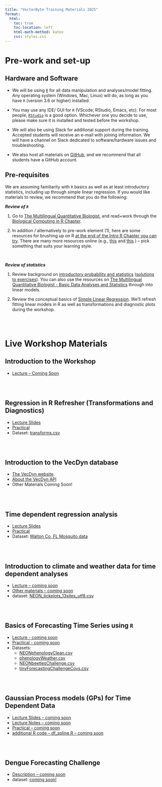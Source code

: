 ```yaml
---
title: "VectorByte Training Materials 2025"
format:
  html:
    toc: true
    toc-location: left
    html-math-method: katex
    css: styles.css
---
```


# Pre-work and set-up

## Hardware and Software

- We will be using [`R`](https://cran.r-project.org/) for all data manipulation and analyses/model fitting. Any operating system (Windows, Mac, Linux) will do, as long as you have `R` (version 3.6 or higher) installed.

- You may use any IDE/ GUI for `R` (VScode, RStudio, Emacs, etc). For most people, [`RStudio`](https://www.rstudio.com/) is a good option. Whichever one you decide to use, please make sure it is installed and tested before the workshop.

- We will also be using Slack for additional support during the training. Accepted students will receive an e-mail with joining information. We will have a channel on Slack dedicated to software/hardware issues and troubleshooting. 

- We also host all materials on [GitHub](https://github.com/), and we recommend that all students have a GitHub account. 

## Pre-requisites

We are assuming familiarity with `R` basics as well as at least introductory statistics, including up through simple linear regression. If you would like materials to review, we recommend that you do the following:

***Review of `R`***

1.  Go to [The Multilingual Quantitative Biologist](https://mhasoba.github.io/TheMulQuaBio/intro.html), and read+work through the [Biological Computing in R Chapter](https://mhasoba.github.io/TheMulQuaBio/notebooks/07-R.html).

2.  In addition / alternatively to pre-work element (1), here are some resources for brushing up on R [at the end of the Intro R Chapter you can try](https://mhasoba.github.io/TheMulQuaBio/notebooks/07-R.html#readings-and-resources). There are many more resources online (e.g., [this](https://www.codecademy.com/learn/learn-r) and [this](https://www.dataquest.io/blog/learn-r-for-data-science/) ) -- pick something that suits your learning style.

<br>

***Review of statistics***

1.  Review background on [introductory probability and statistics](Stats_review.qmd) ([solutions to exercises](Stats_review_soln.qmd)). You can also use the resources on [The Multilingual Quantitative Biologist - Basic Data Analyses and Statistics](https://mhasoba.github.io/TheMulQuaBio/Stats-Intro.html) through into linear models.

2.  Review the conceptual basics of [Simple Linear Regression](VB_RegRev.qmd). We'll refresh fitting linear models in R as well as transformations and diagnostic plots during the workshop.

<br> <br>

# Live Workshop Materials

## Introduction to the Workshop

-   [Lecture -- Coming Soon](VB_IntroTimeDepData.qmd)

<br> <br>

## Regression in R Refresher (Transformations and Diagnostics)

-   [Lecture Slides](VB_RegDiagTrans.qmd)
-   [Practical](VB_RegDiagTrans_practical.qmd)
-   Dataset: [transforms.csv](/data/transforms.csv)

<br> <br>

## Introduction to the VecDyn database

-   [The VecDyn website](https://vectorbyte.crc.nd.edu/vecdyn-datasets).
-   [About the VecDyn API](https://www.vectorbyte.org/blog/vecdyn-api)
-   Other Materials Coming Soon!

<br> <br>

## Time dependent regression analysis

-   [Lecture Slides](VB_TimeDepData.qmd)
-   [Practical](VB_TimeDepData_practical.qmd)
-   Dataset: [Walton Co, FL Mosquito data](/data/Culex_erraticus_walton_covariates_aggregated.csv)

<br> <br>


## Introduction to climate and weather data for time dependent analyses

- [Lecture -- coming soon]()
- [Other materials -- coming soon]()
- dataset: [NEON_tickplots_13sites_utf8.csv](data/NEON_tickplots_13sites_utf8.csv)

<br><br>


## Basics of Forecasting Time Series using `R`

-   [Lecture - coming soon]()
-   [Practical - coming soon](VB_TimeSeriesForecastingPractical.qmd)
-   Datasets: 
    + [NEONphenologyClean.csv](data/NEONphenologyClean.csv)
    + [phenologyWeather.csv](data/phenologyWeather.csv)
    + [NEONbeetlesChallenge.csv](data/NEONbeetlesChallenge.csv)
    + [tinyForecastingChallengeCovs.csv](data/tinyForecastingChallengeCovs.csv)

<br> <br>


## Gaussian Process models (GPs) for Time Dependent Data

-   [Lecture Slides -- coming soon]()
-   [Lecture Notes -- coming soon]()
-   [Practical -- coming soon]()
-   [additional R code -- df_spline.R -- coming soon]()

<br> <br>

## Dengue Forecasting Challenge

- [Description -- coming soon]()
- dataset: [coming soon!]()

<br>
<br>

